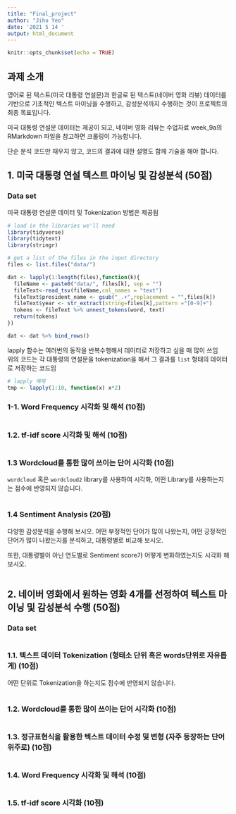 ---
title: "Final_project"
author: "Jiho Yeo"
date: '2021 5 14 '
output: html_document
---

```{r setup, include=FALSE}
knitr::opts_chunk$set(echo = TRUE)
```

## 과제 소개

영어로 된 텍스트(미국 대통령 연설문)과 한글로 된 텍스트(네이버 영화 리뷰) 데이터를 기반으로 기초적인 텍스트 마이닝을 수행하고, 감성분석까지 수행하는 것이 프로젝트의 최종 목표입니다. 

미국 대통령 연설문 데이터는 제공이 되고, 네이버 영화 리뷰는 수업자료 week_9a의 RMarkdown 파일을 참고하면 크롤링이 가능합니다. 

단순 분석 코드만 채우지 않고, 코드의 결과에 대한 설명도 함께 기술을 해야 합니다. 

## 1. 미국 대통령 연설 텍스트 마이닝 및 감성분석 (50점)

### Data set

미국 대통령 연설문 데이터 및 Tokenization 방법은 제공됨

```{r}
# load in the libraries we'll need
library(tidyverse)
library(tidytext)
library(stringr)
```


```{r}
# get a list of the files in the input directory
files <- list.files("data/")

dat <- lapply(1:length(files),function(k){
  fileName <- paste0("data/", files[k], sep = "")
  fileText<-read_tsv(fileName,col_names = "text")
  fileText$president_name <- gsub("_.+",replacement = "",files[k])
  fileText$year <- str_extract(string=files[k],pattern ="[0-9]+")
  tokens <- fileText %>% unnest_tokens(word, text)
  return(tokens)
})

dat <- dat %>% bind_rows()
```

lapply 함수는 여러번의 동작을 반복수행해서 데이터로 저장하고 싶을 때 많이 쓰임  
위의 코드는 각 대통령의 연설문을 tokenization을 해서 그 결과를 `list` 형태의 데이터로 저장하는 코드임

```{r}
# lapply 예제
tmp <- lapply(1:10, function(x) x*2)
```


### 1-1. Word Frequency 시각화 및 해석 (10점)

```{r}

```

### 1.2. tf-idf score 시각화 및 해석 (10점)

```{r}

```

### 1.3 Wordcloud를 통한 많이 쓰이는 단어 시각화 (10점)

`wordcloud` 혹은 `wordcloud2` library를 사용하여 시각화,
어떤 Library를 사용하는지는 점수에 반영되지 않습니다. 

```{r}

```

### 1.4 Sentiment Analysis (20점)

다양한 감성분석을 수행해 보시오. 
어떤 부정적인 단어가 많이 나왔는지, 어떤 긍정적인 단어가 많이 나왔는지를 분석하고, 
대통령별로 비교해 보시오.  

또한, 대통령별이 아닌 연도별로 Sentiment score가 어떻게 변화하였는지도 시각화 해 보시오.

```{r}

```


## 2. 네이버 영화에서 원하는 영화 4개를 선정하여 텍스트 마이닝 및 감성분석 수행 (50점)

### Data set

```{r}

```


### 1.1. 텍스트 데이터 Tokenization (형태소 단위 혹은 words단위로 자유롭게) (10점)

어떤 단위로 Tokenization을 하는지도 점수에 반영되지 않습니다. 

```{r}

```


### 1.2. Wordcloud를 통한 많이 쓰이는 단어 시각화 (10점)

```{r}

```


### 1.3. 정규표현식을 활용한 텍스트 데이터 수정 및 변형 (자주 등장하는 단어 위주로) (10점)

```{r}

```


### 1.4. Word Frequency 시각화 및 해석 (10점)

```{r}

```

### 1.5. tf-idf score 시각화 (10점)

```{r}

```


